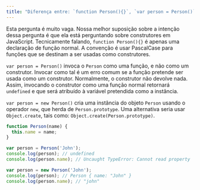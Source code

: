 ```yaml
---
title: "Diferença entre: `function Person(){}`, `var person = Person()`, e `var person = new Person()`?"
---
```


Esta pergunta é muito vaga. Nossa melhor suposição sobre a intenção dessa pergunta é que ela está perguntando sobre construtores em JavaScript. Tecnicamente falando, `function Person(){}` é apenas uma declaração de função normal. A convenção é usar PascalCase para funções que se destinam a ser usadas como construtores.

`var person = Person()` invoca o `Person` como uma função, e não como um construtor. Invocar como tal é um erro comum se a função pretende ser usada como um construtor. Normalmente, o construtor não devolve nada. Assim, invocando o construtor como uma função normal retornará `undefined` e que será atribuído à variável pretendida como a instância.

`var person = new Person()` cria uma instância do objeto `Person` usando o operador `new`, que herda de `Person.prototype`. Uma alternativa seria usar `Object.create`, tais como: `Object.create(Person.prototype)`.

```js
function Person(name) {
  this.name = name;
}

var person = Person('John');
console.log(person); // undefined
console.log(person.name); // Uncaught TypeError: Cannot read property 'name' of undefined

var person = new Person('John');
console.log(person); // Person { name: "John" }
console.log(person.name); // "john"
```
